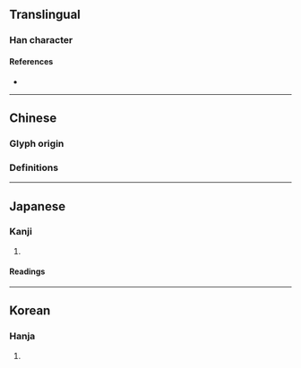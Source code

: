{{character info/new}}
{{also|棲}}
==Translingual==

===Han character===
{{Han char|rn=75|rad=木|as=06|sn=10|four=41960|canj=DMCW|ids=⿰[[木]][[西]]}}

====References====
* {{Han ref|kx=0522.030|dkj=14693|dj=0910.110|hdz=21196.030|uh=6816|ud=26646|bh=D1E1|bd=53729}}

----

==Chinese==

===Glyph origin===
{{Han etym}}
===Definitions===
{{zh-see|棲}}

----

==Japanese==

===Kanji===
{{ja-kanji|grade=|rs=木06}}

# {{defn|lang=ja|sort=木06}}

====Readings====
{{ja-readings
|goon=さい
|kanon=せい
|kun=すみか-, す-む
}}

----

==Korean==

===Hanja===
{{ko-hanja|hangeul=서|eumhun=|rv=seo|mr=sŏ|y=se}}

# {{defn|lang=ko|sort=木06}}